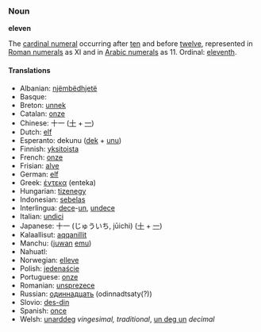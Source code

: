 ===Noun===
'''eleven'''

The [[cardinal numeral]] occurring after [[ten]] and before [[twelve]], represented in [[Roman numerals]] as XI and in [[Arabic numerals]] as 11.  Ordinal: [[eleventh]].

====Translations====
*Albanian: [[njëmbëdhjetë]]
*Basque: [[]]
*Breton: [[unnek]]
*Catalan: [[onze]]
*Chinese: 十一 ([[十]] + [[一]])
*Dutch: [[elf]]
*Esperanto: dekunu ([[dek]] + [[unu]])
*Finnish: [[yksitoista]]
*French: [[onze]]
*Frisian: [[alve]]
*German: [[elf]]
*Greek: [[έντεκα]] (enteka)
*Hungarian: [[tizenegy]]
*Indonesian: [[sebelas]]
*Interlingua: [[dece]]-[[un]], [[undece]]
*Italian: [[undici]]
*Japanese: 十一 (じゅういち, jūichi) ([[十]] + [[一]])
*Kalaallisut: [[aqqanillit]]
*Manchu: ([[juwan]] [[emu]])
*Nahuatl: [[]]
*Norwegian: [[elleve]]
*Polish: [[jedenaście]]
*Portuguese: [[onze]]
*Romanian: [[unsprezece]]
*Russian: [[одиннадцать]] (odinnadtsaty(?))
*Slovio: [[des-din]]
*Spanish: [[once]]
*Welsh: [[unarddeg]] ''vingesimal, traditional'', [[un deg un]] ''decimal''